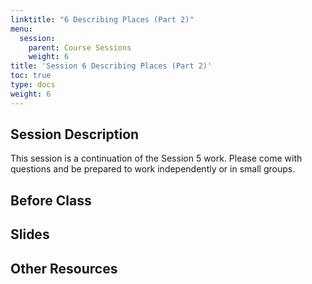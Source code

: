 ```yaml
---
linktitle: "6 Describing Places (Part 2)"
menu:
  session:
    parent: Course Sessions
    weight: 6
title: 'Session 6 Describing Places (Part 2)'
toc: true
type: docs
weight: 6
---
```


## Session Description

This session is a continuation of the Session 5 work. Please come with questions and be prepared to work independently or in small groups.

## Before Class

## Slides

## Other Resources